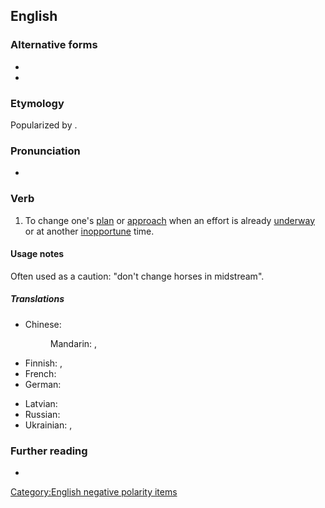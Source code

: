 ==English==

===Alternative forms===
* {{alter|en|swap horses in midstream}}
* {{alter|en|change horses in mid-stream}}

===Etymology===
Popularized by {{w|Abraham Lincoln}}.

===Pronunciation===
* {{audio|en|en-au-change horses in midstream.ogg|Audio (AU)}}

===Verb===
{{en-verb|*|head=[[change]] [[horse]]s [[in]] [[midstream]]}}

# {{lb|en|idiomatic}} To change one's [[plan]] or [[approach]] when an effort is already [[underway]] or at another [[inopportune]] time.

====Usage notes====
Often used as a caution: "don't change horses in midstream".

=====Translations=====
{{trans-top|to change one's plan when an effort is already underway}}
* Chinese:
*: Mandarin: {{t+|cmn|半途而廢}}, {{t+|cmn|半途而废|tr=bàntúérfèi}}
* Finnish: {{t|fi|[[muuttaa mielensä|muuttaa mieltään]] [[kesken kaiken]]}}, {{t|fi|[[muuttaa]] [[suunnitelma|suunnitelmia]] [[kesken kaiken]]}}
* French: {{t+|fr|changer de cheval au milieu du gué}}
* German: {{t-needed|de}}
{{trans-mid}}
* Latvian: {{t|lv|mainīt zirgus upes vidū}}
* Russian: {{t|ru|меня́ть коне́й на перепра́ве}}
* Ukrainian: {{t|uk|хто ко́ні міня́є - тому́ хому́т гуля́є}}, {{t|uk|міня́ти коне́й на перепра́ві}}
{{trans-bottom}}

===Further reading===
* {{R:Phrase Finder|url=meanings/115400}}

[[Category:English negative polarity items]]